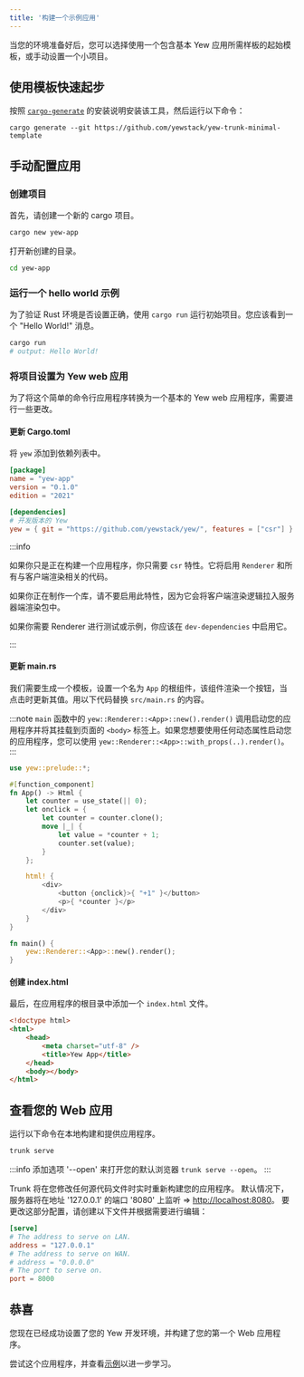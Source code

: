 ```yaml
---
title: '构建一个示例应用'
---
```


当您的环境准备好后，您可以选择使用一个包含基本 Yew 应用所需样板的起始模板，或手动设置一个小项目。

## 使用模板快速起步

按照 [`cargo-generate`](https://github.com/cargo-generate/cargo-generate) 的安装说明安装该工具，然后运行以下命令：

```shell
cargo generate --git https://github.com/yewstack/yew-trunk-minimal-template
```

## 手动配置应用

### 创建项目

首先，请创建一个新的 cargo 项目。

```bash
cargo new yew-app
```

打开新创建的目录。

```bash
cd yew-app
```

### 运行一个 hello world 示例

为了验证 Rust 环境是否设置正确，使用 `cargo run` 运行初始项目。您应该看到一个 "Hello World!" 消息。

```bash
cargo run
# output: Hello World!
```

### 将项目设置为 Yew web 应用

为了将这个简单的命令行应用程序转换为一个基本的 Yew web 应用程序，需要进行一些更改。

#### 更新 Cargo.toml

将 `yew` 添加到依赖列表中。

```toml title=Cargo.toml
[package]
name = "yew-app"
version = "0.1.0"
edition = "2021"

[dependencies]
# 开发版本的 Yew
yew = { git = "https://github.com/yewstack/yew/", features = ["csr"] }
```

:::info

如果你只是正在构建一个应用程序，你只需要 `csr` 特性。它将启用 `Renderer` 和所有与客户端渲染相关的代码。

如果你正在制作一个库，请不要启用此特性，因为它会将客户端渲染逻辑拉入服务器端渲染包中。

如果你需要 Renderer 进行测试或示例，你应该在 `dev-dependencies` 中启用它。

:::

#### 更新 main.rs

我们需要生成一个模板，设置一个名为 `App` 的根组件，该组件渲染一个按钮，当点击时更新其值。用以下代码替换 `src/main.rs` 的内容。

:::note
`main` 函数中的 `yew::Renderer::<App>::new().render()` 调用启动您的应用程序并将其挂载到页面的 `<body>` 标签上。如果您想要使用任何动态属性启动您的应用程序，您可以使用 `yew::Renderer::<App>::with_props(..).render()`。
:::

```rust ,no_run, title=main.rs
use yew::prelude::*;

#[function_component]
fn App() -> Html {
    let counter = use_state(|| 0);
    let onclick = {
        let counter = counter.clone();
        move |_| {
            let value = *counter + 1;
            counter.set(value);
        }
    };

    html! {
        <div>
            <button {onclick}>{ "+1" }</button>
            <p>{ *counter }</p>
        </div>
    }
}

fn main() {
    yew::Renderer::<App>::new().render();
}
```

#### 创建 index.html

最后，在应用程序的根目录中添加一个 `index.html` 文件。

```html , title=index.html
<!doctype html>
<html>
    <head>
        <meta charset="utf-8" />
        <title>Yew App</title>
    </head>
    <body></body>
</html>
```

## 查看您的 Web 应用

运行以下命令在本地构建和提供应用程序。

```bash
trunk serve
```

:::info
添加选项 '--open' 来打开您的默认浏览器 `trunk serve --open`。
:::

Trunk 将在您修改任何源代码文件时实时重新构建您的应用程序。
默认情况下，服务器将在地址 '127.0.0.1' 的端口 '8080' 上监听 => [http://localhost:8080](http://127.0.0.1:8080)。
要更改这部分配置，请创建以下文件并根据需要进行编辑：

```toml title="Trunk.toml"
[serve]
# The address to serve on LAN.
address = "127.0.0.1"
# The address to serve on WAN.
# address = "0.0.0.0"
# The port to serve on.
port = 8000
```

## 恭喜

您现在已经成功设置了您的 Yew 开发环境，并构建了您的第一个 Web 应用程序。

尝试这个应用程序，并查看[示例](./examples.mdx)以进一步学习。
